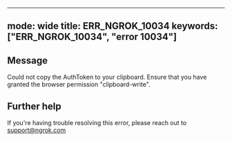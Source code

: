 
---
mode: wide
title: ERR_NGROK_10034
keywords: ["ERR_NGROK_10034", "error 10034"]
---

## Message
Could not copy the AuthToken to your clipboard. Ensure that you have granted the browser permission "clipboard-write".




## Further help
If you're having trouble resolving this error, please reach out to [support@ngrok.com](mailto:support@ngrok.com?subject=Help%20with%20ERR_NGROK_10034)

